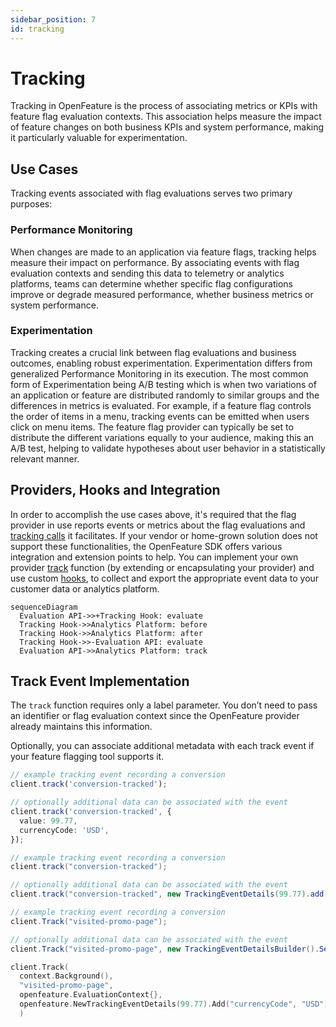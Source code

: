 ```yaml
---
sidebar_position: 7
id: tracking
---
```


# Tracking


Tracking in OpenFeature is the process of associating metrics or KPIs with feature flag evaluation contexts.
This association helps measure the impact of feature changes on both business KPIs and system performance, making it particularly valuable for experimentation.

## Use Cases

Tracking events associated with flag evaluations serves two primary purposes:

### Performance Monitoring

When changes are made to an application via feature flags, tracking helps measure their impact on performance.
By associating events with flag evaluation contexts
and sending this data to telemetry or analytics platforms, teams can determine whether specific flag configurations improve or degrade measured performance,
whether business metrics or system performance.

### Experimentation

Tracking creates a crucial link between flag evaluations and business outcomes, enabling robust experimentation.
Experimentation differs from generalized
Performance Monitoring in its execution.
The most common form of Experimentation being A/B testing which is when two variations of an application or feature
are distributed randomly to similar groups and the differences in metrics is evaluated.
For example, if a feature flag controls the order
of items in a menu, tracking events can be emitted when users click on menu items.
The feature flag provider can typically be set to distribute the different variations
equally to your audience, making this an A/B test, helping to validate hypotheses about user behavior in a statistically relevant manner.

## Providers, Hooks and Integration

In order to accomplish the use cases above, it's required that the flag provider in use reports events or metrics about the flag evaluations and [tracking calls](/specification/sections/providers/#27-tracking-support) it facilitates.
If your vendor or home-grown solution does not support these functionalities, the OpenFeature SDK offers various integration and extension points to help.
You can implement your own provider [track](/specification/sections/tracking#61-tracking-api) function (by extending or encapsulating your provider) and use custom [hooks](04-hooks.mdx), to collect and export the appropriate event data to your customer data or analytics platform.

```mermaid
sequenceDiagram
  Evaluation API->>+Tracking Hook: evaluate
  Tracking Hook->>Analytics Platform: before
  Tracking Hook->>Analytics Platform: after
  Tracking Hook->>-Evaluation API: evaluate
  Evaluation API->>Analytics Platform: track
```

## Track Event Implementation

The `track` function requires only a label parameter.
You don’t need to pass an identifier or flag evaluation context since the OpenFeature provider already maintains this information.

Optionally, you can associate additional metadata with each track event if your feature flagging tool supports it.

<Tabs groupId="code">
<TabItem value="js" label="TypeScript">

```ts
// example tracking event recording a conversion
client.track('conversion-tracked');

// optionally additional data can be associated with the event
client.track('conversion-tracked', {
  value: 99.77,
  currencyCode: 'USD',
});
```

</TabItem>

<TabItem value="java" label="Java">

```java
// example tracking event recording a conversion
client.track("conversion-tracked");

// optionally additional data can be associated with the event
client.track("conversion-tracked", new TrackingEventDetails(99.77).add("currencyCode", "USD"));
```

</TabItem>

<TabItem value="csharp" label="C#">

```csharp
// example tracking event recording a conversion
client.Track("visited-promo-page");

// optionally additional data can be associated with the event
client.Track("visited-promo-page", new TrackingEventDetailsBuilder().SetValue(99.77).Set("currencyCode", "USD").Build());
```

</TabItem>
<TabItem value="go" label="Go">

```go
client.Track(
  context.Background(),
  "visited-promo-page",
  openfeature.EvaluationContext{},
  openfeature.NewTrackingEventDetails(99.77).Add("currencyCode", "USD"),
  )
```

</TabItem>

</Tabs>
